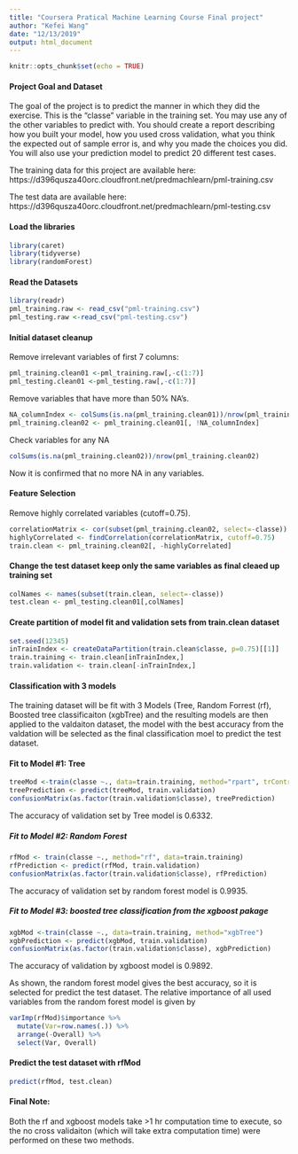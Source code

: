 ---
title: "Coursera Pratical Machine Learning Course Final project"
author: "Kefei Wang"
date: "12/13/2019"
output: html_document
---

```{r setup, include=FALSE}
knitr::opts_chunk$set(echo = TRUE)
```

#### Project Goal and Dataset
The goal of the project is to predict the manner in which they did the exercise. This is the "classe" variable in the training set. You may use any of the other variables to predict with. You should create a report describing how you built your model, how you used cross validation, what you think the expected out of sample error is, and why you made the choices you did. You will also use your prediction model to predict 20 different test cases.

The training data for this project are available here:
https://d396qusza40orc.cloudfront.net/predmachlearn/pml-training.csv

The test data are available here:
https://d396qusza40orc.cloudfront.net/predmachlearn/pml-testing.csv


#### Load the libraries
```{r Load basic library, warning=FALSE}
library(caret)
library(tidyverse)
library(randomForest)
```

#### Read the Datasets
```{r Read datasets, warning=FALSE}
library(readr)
pml_training.raw <- read_csv("pml-training.csv")
pml_testing.raw <-read_csv("pml-testing.csv")
```

#### Initial dataset cleanup
Remove irrelevant variables of first 7 columns: 
```{r, Initial data cleanup}
pml_training.clean01 <-pml_training.raw[,-c(1:7)]
pml_testing.clean01 <-pml_testing.raw[,-c(1:7)]
```
Remove variables that have more than 50% NA's.
```{r, remove var with >50% NAs}
NA_columnIndex <- colSums(is.na(pml_training.clean01))/nrow(pml_training.clean01) > 0.5
pml_training.clean02 <- pml_training.clean01[, !NA_columnIndex]
```
Check variables for any NA
```{r, Check the varialbes for anymore NA}
colSums(is.na(pml_training.clean02))/nrow(pml_training.clean02)
```
Now it is confirmed that no more NA in any variables.

#### Feature Selection
Remove highly correlated variables (cutoff=0.75).
```{r, Feature selection}
correlationMatrix <- cor(subset(pml_training.clean02, select=-classe))
highlyCorrelated <- findCorrelation(correlationMatrix, cutoff=0.75)
train.clean <- pml_training.clean02[, -highlyCorrelated]
```

#### Change the test dataset keep only the same variables as final cleaed up training set
```{r, clean test dataset}
colNames <- names(subset(train.clean, select=-classe))
test.clean <- pml_testing.clean01[,colNames]
```

#### Create partition of model fit and validation sets from train.clean dataset
```{r, create partition}
set.seed(12345)
inTrainIndex <- createDataPartition(train.clean$classe, p=0.75)[[1]]
train.training <- train.clean[inTrainIndex,]
train.validation <- train.clean[-inTrainIndex,]
```

#### Classification with 3 models
The training dataset will be fit with 3 Models (Tree, Random Forrest (rf), Boosted tree classificaiton (xgbTree) and the resulting models are then applied to the valdaiton dataset, the model with the best accuracy from the valdation will be selected as the final classification moel to predict the test dataset.

#### Fit to Model #1: Tree
```{r, Tree}
treeMod <-train(classe ~., data=train.training, method="rpart", trControl=trainControl("cv", number=10), tuneLength=10)
treePrediction <- predict(treeMod, train.validation)
confusionMatrix(as.factor(train.validation$classe), treePrediction)
```
The accuracy of validation set by Tree model is 0.6332.

##### Fit to Model #2: Random Forest
```{r, rf}
rfMod <- train(classe ~., method="rf", data=train.training)
rfPrediction <- predict(rfMod, train.validation)
confusionMatrix(as.factor(train.validation$classe), rfPrediction)
```
The accuracy of validation set by random forest model is 0.9935.

##### Fit to Model #3: boosted tree classification from the xgboost pakage
```{r, xgbTree}
xgbMod <-train(classe ~., data=train.training, method="xgbTree")
xgbPrediction <- predict(xgbMod, train.validation)
confusionMatrix(as.factor(train.validation$classe), xgbPrediction)
```
The accuracy of validation by xgboost model is 0.9892.

As shown, the random forest model gives the best accuracy, so it is selected for predict the test dataset. The relative importance of all used variables from the random forest model is given by

```{r, var importance in rfMod}
varImp(rfMod)$importance %>% 
  mutate(Var=row.names(.)) %>%
  arrange(-Overall) %>%
  select(Var, Overall)
```
#### Predict the test dataset with rfMod
```{r, rf prediction}
predict(rfMod, test.clean)
```
#### Final Note:
Both the rf and xgboost models take >1 hr computation time to execute, so the no cross validaiton (which will take extra computation time) were performed on these two methods. 